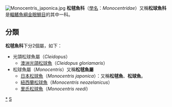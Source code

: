 {{Automatic taxobox
| taxon = Monocentridae
| authority = 
| image = pineconefish.png
| image_caption = 松毬魚科, ''[[日本松球魚|日本松球魚]]''
| subdivision_ranks = [[屬|屬]]
| subdivision = * 見內文
}}
[[Image:Monocentris_japonica.jpg|thumb]]
'''松毬魚科'''（[[學名|學名]]：''Monocentridae''）又稱'''松球魚科'''是[[輻鰭魚綱|輻鰭魚綱]][[金眼鯛目|金眼鯛目]]的其中一科。

==分類==
'''松毬魚科'''下分2個屬，如下：
*光頜松球魚屬（''Cleidopus''）
**[[澳洲光頜松球魚|澳洲光頜松球魚]]（''Cleidopus gloriamaris''）
*松球魚屬（''Monocentris''）又稱'''松毬魚屬'''
**[[日本松球魚|日本松球魚]]（''Monocentris japonica''）：又稱'''松毬魚'''、'''松球魚'''。
**[[紐西蘭松球魚|紐西蘭松球魚]]（''Monocentris neozelanicus''）
**[[里氏松球魚|里氏松球魚]]（''Monocentris reedi''）
{{Taxonbar|from=Q1550938}}

[[Category:松毬魚科|*]]
[[Category:金眼鯛目|S]]